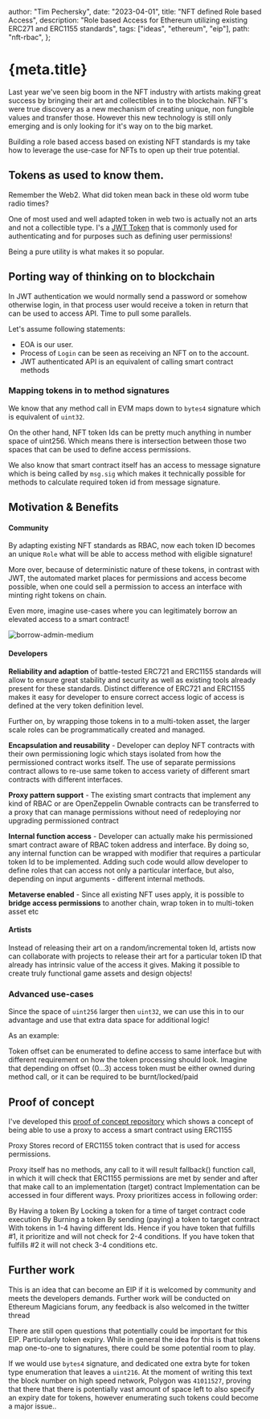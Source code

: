   author: "Tim Pechersky",
  date: "2023-04-01",
  title: "NFT defined Role based Access",
  description:
    "Role based Access for Ethereum utilizing existing ERC271 and ERC1155 standards",
  tags: ["ideas", "ethereum", "eip"],
  path: "nft-rbac",
};

# {meta.title}

Last year we've seen big boom in the NFT industry with artists making great success by bringing their art and collectibles in to the blockchain. NFT's were true discovery as a new mechanism of creating unique, non fungible values and transfer those. However this new technology is still only emerging and is only looking for it's way on to the big market.

Building a role based access based on existing NFT standards is my take how to leverage the use-case for NFTs to open up their true potential.

## Tokens as used to know them.

Remember the Web2. What did token mean back in these old worm tube radio times?

One of most used and well adapted token in web two is actually not an arts and not a collectible type. I's a [JWT Token](https://en.wikipedia.org/wiki/JSON_Web_Token) that is commonly used for authenticating and for purposes such as defining user permissions!

Being a pure utility is what makes it so popular.

## Porting way of thinking on to blockchain

In JWT authentication we would normally send a password or somehow otherwise login, in that process user would receive a token in return that can be used to access API. Time to pull some parallels.

Let's assume following statements:

- EOA is our user.
- Process of `Login` can be seen as receiving an NFT on to the account.
- JWT authenticated API is an equivalent of calling smart contract methods

### Mapping tokens in to method signatures

We know that any method call in EVM maps down to `bytes4` signature which is equivalent of `uint32`.

On the other hand, NFT token Ids can be pretty much anything in number space of uint256. Which means there is intersection between those two spaces that can be used to define access permissions.

We also know that smart contract itself has an access to message signature which is being called by `msg.sig` which makes it technically possible for methods to calculate required token id from message signature.

## Motivation & Benefits

#### Community

By adapting existing NFT standards as RBAC, now each token ID becomes an unique `Role` what will be able to access method with eligible signature!

More over, because of deterministic nature of these tokens, in contrast with JWT, the automated market places for permissions and access become possible, when one could sell a permission to access an interface with minting right tokens on chain.

Even more, imagine use-cases where you can legitimately borrow an elevated access to a smart contract!

![borrow-admin-medium](/borrow-admin-access.jpg "Nice smart contract! Can I borrow your admin access?")

#### Developers

**Reliability and adaption** of battle-tested ERC721 and ERC1155 standards will allow to ensure great stability and security as well as existing tools already present for these standards. Distinct difference of ERC721 and ERC1155 makes it easy for developer to ensure correct access logic of access is defined at the very token definition level.

Further on, by wrapping those tokens in to a multi-token asset, the larger scale roles can be programmatically created and managed.

**Encapsulation and reusability** - Developer can deploy NFT contracts with their own permissioning logic which stays isolated from how the permissioned contract works itself. The use of separate permissions contract allows to re-use same token to access variety of different smart contracts with different interfaces.

**Proxy pattern support** - The existing smart contracts that implement any kind of RBAC or are OpenZeppelin Ownable contracts can be transferred to a proxy that can manage permissions without need of redeploying nor upgrading permissioned contract

**Internal function access** - Developer can actually make his permissioned smart contract aware of RBAC token address and interface. By doing so, any internal function can be wrapped with modifier that requires a particular token Id to be implemented. Adding such code would allow developer to define roles that can access not only a particular interface, but also, depending on input arguments - different internal methods.

**Metaverse enabled** - Since all existing NFT uses apply, it is possible to **bridge access permissions** to another chain, wrap token in to multi-token asset etc

#### Artists

Instead of releasing their art on a random/incremental token Id, artists now can collaborate with projects to release their art for a particular token ID that already has intrinsic value of the access it gives. Making it possible to create truly functional game assets and design objects!

### Advanced use-cases

Since the space of `uint256` larger then `uint32`, we can use this in to our advantage and use that extra data space for additional logic!

As an example:

Token offset can be enumerated to define access to same interface but with different requirement on how the token processing should look.
Imagine that depending on offset (0...3) access token must be either owned during method call, or it can be required to be burnt/locked/paid

## Proof of concept

I've developed this [proof of concept repository](https://github.com/peersky/NFT_Access) which shows a concept of being able to use a proxy to access a smart contract using ERC1155

Proxy Stores record of ERC1155 token contract that is used for access permissions.

Proxy itself has no methods, any call to it will result fallback() function call, in which it will check that ERC1155 permissions are met by sender and after that make call to an implementation (target) contract
Implementation can be accessed in four different ways. Proxy prioritizes access in following order:

By Having a token
By Locking a token for a time of target contract code execution
By Burning a token
By sending (paying) a token to target contract
With tokens in 1-4 having different Ids. Hence if you have token that fulfills #1, it prioritize and will not check for 2-4 conditions. If you have token that fulfills #2 it will not check 3-4 conditions etc.

## Further work

This is an idea that can become an EIP if it is welcomed by community and meets the developers demands. Further work will be conducted on Ethereum Magicians forum, any feedback is also welcomed in the twitter thread

There are still open questions that potentially could be important for this EIP. Particularly token expiry. While in general the idea for this is that tokens map one-to-one to signatures, there could be some potential room to play.

If we would use `bytes4` signature, and dedicated one extra byte for token type enumeration that leaves a `uint216`. At the moment of writing this text the block number on high speed network, Polygon was `41011527`, proving that there that there is potentially vast amount of space left to also specify an expiry date for tokens, however enumerating such tokens could become a major issue..
